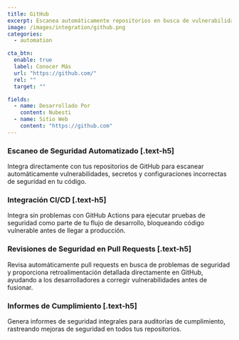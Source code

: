 ```yaml
---
title: GitHub
excerpt: Escanea automáticamente repositorios en busca de vulnerabilidades y problemas de seguridad en tu pipeline CI/CD
image: /images/integration/github.png
categories:
  - automation

cta_btn:
  enable: true
  label: Conocer Más
  url: "https://github.com/"
  rel: ""
  target: ""

fields:
  - name: Desarrollado Por
    content: Nubesti
  - name: Sitio Web
    content: "https://github.com"
---
```


<Gallery>
  <GalleryItem
    image_src="/integration/images/1.jpg"
    image_alt="texto alt de ejemplo"
    video_src="LXb3EKWsInQ"
    image_source="content-collection"
  />
  <GalleryItem
    width="1/2"
    image_src="/integration/images/2.jpg"
    image_alt="texto alt de ejemplo"
    image_source="content-collection"
  />
  <GalleryItem
    width="1/2"
    image_src="/integration/images/3.jpg"
    image_alt="texto alt de ejemplo"
    image_source="content-collection"
  />
</Gallery>

### Escaneo de Seguridad Automatizado [.text-h5]

Integra directamente con tus repositorios de GitHub para escanear automáticamente vulnerabilidades, secretos y configuraciones incorrectas de seguridad en tu código.

### Integración CI/CD [.text-h5]

Integra sin problemas con GitHub Actions para ejecutar pruebas de seguridad como parte de tu flujo de desarrollo, bloqueando código vulnerable antes de llegar a producción.

### Revisiones de Seguridad en Pull Requests [.text-h5]

Revisa automáticamente pull requests en busca de problemas de seguridad y proporciona retroalimentación detallada directamente en GitHub, ayudando a los desarrolladores a corregir vulnerabilidades antes de fusionar.

### Informes de Cumplimiento [.text-h5]

Genera informes de seguridad integrales para auditorías de cumplimiento, rastreando mejoras de seguridad en todos tus repositorios.
